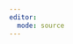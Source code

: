 ```yaml
---
editor: 
  mode: source
---
```


\newcommand{\ensuremath}[1]{#1}

\newcommand{\reals}{\ensuremath{\mathbb{R}}}
\newcommand{\ints}{\ensuremath{\mathbb{Z}}}
\newcommand{\rats}{\ensuremath{\mathbb{Q}}}
\newcommand{\nats}{\ensuremath{\mathbb{N}}}
\newcommand{\comps}{\ensuremath{\mathbb{C}}}



\newcommand{\iid}{\textrm{i.i.d.}\@\xspace}
\newcommand{\as}{\textrm{a.s.}\@\xspace}
\newcommand{\aev}{\textrm{a.e.}\@\xspace}

\newcommand{\convas}{\overset{a.s.}{\to}}
\newcommand{\convp}{\overset{p}{\to}}
\newcommand{\convd}{\overset{d}{\to}}
\newcommand{\eqd}{\overset{d}{=}}
\newcommand{\eqas}{\overset{a.s.}{=}}

\newcommand{\Pr}{\mathbb{P}}  
\newcommand{\E}{\mathbb{E}}
\newcommand{\pr}{\mathbb{P}}  
\newcommand{\ex}{\mathbb{E}}
\newcommand{\law}{\mathcal{L}} 
\newcommand{\var}{\operatorname{Var}}
\newcommand{\cov}{\operatorname{Cov}}	
\newcommand{\cor}{\operatorname{Corr}}
\newcommand{\supp}{\operatorname{supp}} 

\def\argmax{\operatorname{arg\,max}}
\def\argmin{\operatorname{arg\,min}}
\def\esssup{\operatorname{ess\,sup}}
\def\essinf{\operatorname{ess\,inf}}

\newcommand{\dist}{\sim}
\newcommand{\distiid}{\overset{\text{iid}}{\dist}}
\newcommand{\distind}{\overset{\text{ind}}{\dist}}

\def\independenT#1#2{\mathrel{\rlap{$#1#2$}\mkern4mu{#1#2}}}
\newcommand\indep{\protect\mathpalette{\protect\independenT}{\perp}} 

\newcommand{\distNamed}[1]{{\mathrm{#1}}}
\newcommand{\distNorm}{\mathcal{N}}
\newcommand{\distT}{\mathcal{T}}
\newcommand{\distWish}{\mathcal{W}}
\newcommand{\distInvWish}{\mathcal{IW}}
\newcommand{\distLap}{\distNamed{Lap}}
\newcommand{\distChiSq}{\chi^2}
\newcommand{\distUnif}{\distNamed{Unif}}
\newcommand{\distGam}{\distNamed{Gam}}
\newcommand{\distGum}{\distNamed{Gumbel}}
\newcommand{\distGEV}{\distNamed{GEV}}
\newcommand{\distCat}{\distNamed{Categorical}}
\newcommand{\distInvGam}{\distNamed{InvGam}}
\newcommand{\distPoiss}{\distNamed{Poiss}}
\newcommand{\distExp}{\distNamed{Exp}}
\newcommand{\distBeta}{\distNamed{Beta}}
\newcommand{\distBetaPrime}{\distNamed{Beta}'}
\newcommand{\distDir}{\distNamed{Dir}}
\newcommand{\distBinom}{\distNamed{Binom}}
\newcommand{\distMulti}{\distNamed{Multi}}
\newcommand{\distBern}{\distNamed{Bern}}
\newcommand{\distGeom}{\distNamed{Geom}}
\newcommand{\distCauchy}{\distNamed{Cauchy}}
\newcommand{\distVMF}{\distNamed{vMF}}

\newcommand{\distBeP}{\distNamed{BeP}}
\newcommand{\distDP}{\distNamed{DP}}
\newcommand{\distCRP}{\distNamed{CRP}}
\newcommand{\distPYP}{\distNamed{PY}}
\newcommand{\distGP}{{\distNamed{GP}}} 
\newcommand{\distPP}{\distNamed{PP}}
\newcommand{\distBP}{\distNamed{BP}}
\newcommand{\distBPP}{\distNamed{BPP}}
\newcommand{\distGamP}{\distNamed{\Gamma P}}
\newcommand{\distNGamP}{\distNamed{N\Gamma P}}
\newcommand{\distLP}{\distNamed{LP}}
\newcommand{\distObs}{\distNamed{Obs}}
\newcommand{\distCRM}{\distNamed{CRM}}
\newcommand{\distNCRM}{\distNamed{NCRM}}



